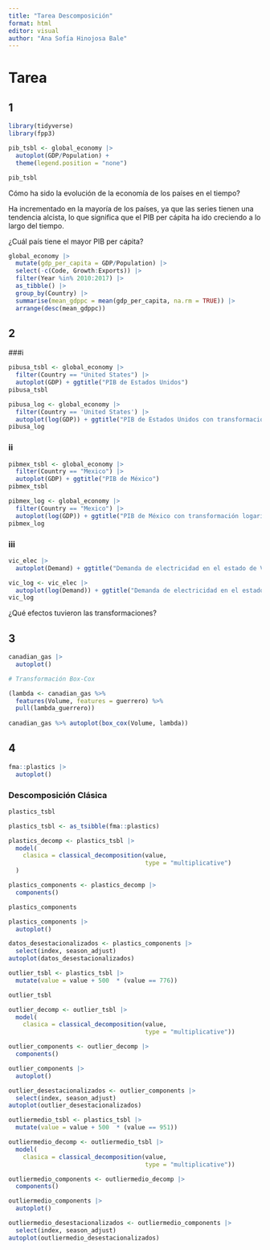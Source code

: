 ```yaml
---
title: "Tarea Descomposición"
format: html
editor: visual
author: "Ana Sofía Hinojosa Bale"
---
```


# Tarea

## 1 
 
```r
library(tidyverse)
library(fpp3)
```


```r
pib_tsbl <- global_economy |> 
  autoplot(GDP/Population) + 
  theme(legend.position = "none")

pib_tsbl
```

Cómo ha sido la evolución de la economía de los países en el tiempo?

Ha incrementado en la mayoría de los países, ya que las series tienen una tendencia alcista, lo que significa que el PIB per cápita ha ido creciendo a lo largo del tiempo.


¿Cuál país tiene el mayor PIB per cápita?

```r
global_economy |>
  mutate(gdp_per_capita = GDP/Population) |>
  select(-c(Code, Growth:Exports)) |>
  filter(Year %in% 2010:2017) |>
  as_tibble() |>
  group_by(Country) |>
  summarise(mean_gdppc = mean(gdp_per_capita, na.rm = TRUE)) |>
  arrange(desc(mean_gdppc))

```

## 2

###i

```r
pibusa_tsbl <- global_economy |> 
  filter(Country == "United States") |> 
  autoplot(GDP) + ggtitle("PIB de Estados Unidos")
pibusa_tsbl
```
```r
pibusa_log <- global_economy |> 
  filter(Country == 'United States') |> 
  autoplot(log(GDP)) + ggtitle("PIB de Estados Unidos con transformación logarítmica")
pibusa_log
```
### ii

```r
pibmex_tsbl <- global_economy |> 
  filter(Country == "Mexico") |> 
  autoplot(GDP) + ggtitle("PIB de México")
pibmex_tsbl
```

```r
pibmex_log <- global_economy |> 
  filter(Country == "Mexico") |> 
  autoplot(log(GDP)) + ggtitle("PIB de México con transformación logarítmica")
pibmex_log
```
### iii

```r
vic_elec |> 
  autoplot(Demand) + ggtitle("Demanda de electricidad en el estado de Victoria (Australia)")
```

```r
vic_log <- vic_elec |> 
  autoplot(log(Demand)) + ggtitle("Demanda de electricidad en el estado de Victoria (Australia)")
vic_log
```
¿Qué efectos tuvieron las transformaciones?

## 3

```r
canadian_gas |> 
  autoplot()

```

```r
# Transformación Box-Cox

(lambda <- canadian_gas %>%
  features(Volume, features = guerrero) %>%
  pull(lambda_guerrero))
  
canadian_gas %>% autoplot(box_cox(Volume, lambda))

```

## 4

```r
fma::plastics |> 
  autoplot()
```

### Descomposición Clásica
```r
plastics_tsbl
```

```r
plastics_tsbl <- as_tsibble(fma::plastics)
```


```r
plastics_decomp <- plastics_tsbl |> 
  model(
    clasica = classical_decomposition(value, 
                                      type = "multiplicative")
  )
```


```r
plastics_components <- plastics_decomp |> 
  components()

plastics_components
```
```r
plastics_components |> 
  autoplot()
```
```r
datos_desestacionalizados <- plastics_components |>
  select(index, season_adjust)
autoplot(datos_desestacionalizados)  
```
```r
outlier_tsbl <- plastics_tsbl |> 
  mutate(value = value + 500  * (value == 776))

outlier_tsbl
```

```r
outlier_decomp <- outlier_tsbl |> 
  model(
    clasica = classical_decomposition(value, 
                                      type = "multiplicative"))

outlier_components <- outlier_decomp |> 
  components() 

outlier_components |> 
  autoplot()
```

```r
outlier_desestacionalizados <- outlier_components |>
  select(index, season_adjust)
autoplot(outlier_desestacionalizados)  
```

```r
outliermedio_tsbl <- plastics_tsbl |> 
  mutate(value = value + 500  * (value == 951))

outliermedio_decomp <- outliermedio_tsbl |> 
  model(
    clasica = classical_decomposition(value, 
                                      type = "multiplicative"))

outliermedio_components <- outliermedio_decomp |> 
  components() 

outliermedio_components |> 
  autoplot()
```
```r
outliermedio_desestacionalizados <- outliermedio_components |>
  select(index, season_adjust)
autoplot(outliermedio_desestacionalizados)  
```


